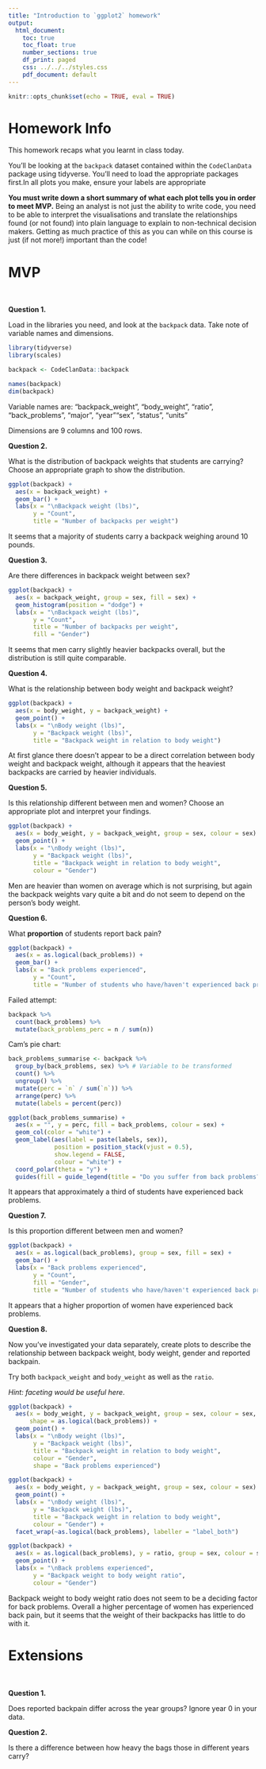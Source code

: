 ```yaml
---
title: "Introduction to `ggplot2` homework"
output:
  html_document:
    toc: true
    toc_float: true
    number_sections: true
    df_print: paged
    css: ../../../styles.css
    pdf_document: default
---
```


```r
knitr::opts_chunk$set(echo = TRUE, eval = TRUE)
```

# Homework Info

This homework recaps what you learnt in class today. 

You'll be looking at the `backpack` dataset contained within the `CodeClanData` package using tidyverse. You'll need to load the appropriate packages first.In all plots you make, ensure your labels are appropriate 

**You must write down a short summary of what each plot tells you in order to meet MVP.** Being an analyst is not just the ability to write code, you need to be able to interpret the visualisations and translate the relationships found (or not found) into plain language to explain to non-technical decision makers. Getting as much practice of this as you can while on this course is just (if not more!) important than the code!



# MVP

<br>

**Question 1.**  

Load in the libraries you need, and look at the `backpack` data. Take note of variable names and dimensions.


```r
library(tidyverse)
library(scales)
```

```r
backpack <- CodeClanData::backpack
```

```r
names(backpack)
dim(backpack)
```

Variable names are:
"backpack_weight", "body_weight", "ratio", "back_problems", "major", "year""sex", "status", "units"

Dimensions are 9 columns and 100 rows.


**Question 2.**

What is the distribution of backpack weights that students are carrying? Choose an appropriate graph to show the distribution.


```r
ggplot(backpack) +
  aes(x = backpack_weight) +
  geom_bar() +
  labs(x = "\nBackpack weight (lbs)", 
       y = "Count", 
       title = "Number of backpacks per weight")
```

It seems that a majority of students carry a backpack weighing around 10 pounds.

**Question 3.**  

Are there differences in backpack weight between sex?


```r
ggplot(backpack) +
  aes(x = backpack_weight, group = sex, fill = sex) +
  geom_histogram(position = "dodge") +
  labs(x = "\nBackpack weight (lbs)", 
       y = "Count", 
       title = "Number of backpacks per weight", 
       fill = "Gender")
```

It seems that men carry slightly heavier backpacks overall, but the distribution is still quite comparable.

**Question 4.**  

What is the relationship between body weight and backpack weight?


```r
ggplot(backpack) +
  aes(x = body_weight, y = backpack_weight) +
  geom_point() +
  labs(x = "\nBody weight (lbs)", 
       y = "Backpack weight (lbs)", 
       title = "Backpack weight in relation to body weight")
```

At first glance there doesn't appear to be a direct correlation between body weight and backpack weight, although it appears that the heaviest backpacks are carried by heavier individuals.

**Question 5.**  

Is this relationship different between men and women? Choose an appropriate plot and interpret your findings.


```r
ggplot(backpack) +
  aes(x = body_weight, y = backpack_weight, group = sex, colour = sex) +
  geom_point() +
  labs(x = "\nBody weight (lbs)", 
       y = "Backpack weight (lbs)", 
       title = "Backpack weight in relation to body weight", 
       colour = "Gender")
```

Men are heavier than women on average which is not surprising, but again the backpack weights vary quite a bit and do not seem to depend on the person's body weight.

**Question 6.**  

What **proportion** of students report back pain?


```r
ggplot(backpack) +
  aes(x = as.logical(back_problems)) +
  geom_bar() +
  labs(x = "Back problems experienced", 
       y = "Count", 
       title = "Number of students who have/haven't experienced back problems")
```

Failed attempt:
```r
backpack %>% 
  count(back_problems) %>% 
  mutate(back_problems_perc = n / sum(n))
```


Cam's pie chart:
```r
back_problems_summarise <- backpack %>% 
  group_by(back_problems, sex) %>% # Variable to be transformed
  count() %>% 
  ungroup() %>% 
  mutate(perc = `n` / sum(`n`)) %>% 
  arrange(perc) %>%
  mutate(labels = percent(perc))

ggplot(back_problems_summarise) + 
  aes(x = "", y = perc, fill = back_problems, colour = sex) +
  geom_col(color = "white") +
  geom_label(aes(label = paste(labels, sex)),
             position = position_stack(vjust = 0.5),
             show.legend = FALSE,
             colour = "white") +
  coord_polar(theta = "y") +
  guides(fill = guide_legend(title = "Do you suffer from back problems?"))
```


It appears that approximately a third of students have experienced back problems.

**Question 7.**  

Is this proportion different between men and women? 


```r
ggplot(backpack) +
  aes(x = as.logical(back_problems), group = sex, fill = sex) +
  geom_bar() +
  labs(x = "Back problems experienced", 
       y = "Count", 
       fill = "Gender", 
       title = "Number of students who have/haven't experienced back problems")
```

It appears that a higher proportion of women have experienced back problems.

**Question 8.**  

Now you've investigated your data separately, create plots to describe the relationship between backpack weight, body weight, gender and reported backpain.

Try both `backpack_weight` and `body_weight` as well as the `ratio`.   

*Hint: faceting would be useful here*.


```r
ggplot(backpack) +
  aes(x = body_weight, y = backpack_weight, group = sex, colour = sex, 
      shape = as.logical(back_problems)) +
  geom_point() +
  labs(x = "\nBody weight (lbs)", 
       y = "Backpack weight (lbs)", 
       title = "Backpack weight in relation to body weight", 
       colour = "Gender", 
       shape = "Back problems experienced")

ggplot(backpack) +
  aes(x = body_weight, y = backpack_weight, group = sex, colour = sex) +
  geom_point() +
  labs(x = "\nBody weight (lbs)", 
       y = "Backpack weight (lbs)", 
       title = "Backpack weight in relation to body weight", 
       colour = "Gender") +
  facet_wrap(~as.logical(back_problems), labeller = "label_both")

ggplot(backpack) +
  aes(x = as.logical(back_problems), y = ratio, group = sex, colour = sex) +
  geom_point() +
  labs(x = "\nBack problems experienced", 
       y = "Backpack weight to body weight ratio", 
       colour = "Gender")
```

Backpack weight to body weight ratio does not seem to be a deciding factor for back problems. Overall a higher percentage of women has experienced back pain, but it seems that the weight of their backpacks has little to do with it.

# Extensions

<br>

**Question 1.** 

Does reported backpain differ across the year groups? Ignore year 0 in your data.  


**Question 2.** 

Is there a difference between how heavy the bags those in different years carry?



